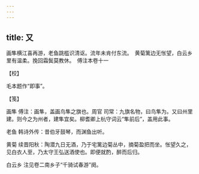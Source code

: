 ```yaml
---
---
---
```

title: 又
---







画隼横江喜再游，老鱼跳槛识清讴。流年未肯付东流。　黄菊篱边无怅望，白云乡里有温柔。挽回霜鬓莫教休。　傅注本卷十一





【校】


毛本题作“即事”。





【笺】


画隼 傅注：画隼，盖画鸟隼之旗也。周官 司常：九旗名物，曰鸟隼为。又曰州里建。则今之为州者，建隼宜矣。柳耆卿上杭守词云“隼前后”，盖用此事。

老鱼 韩诗外传：昔伯牙鼓琴，而渊鱼出听。

黄菊 续晋阳秋：陶潜九日无酒，乃于宅篱边菊丛中，摘菊盈把而坐。怅望久之，见白衣人至，乃太守王弘送酒使也。即便就酌，醉而后归。

白云乡 注见卷二南乡子“千骑试春游”阕。